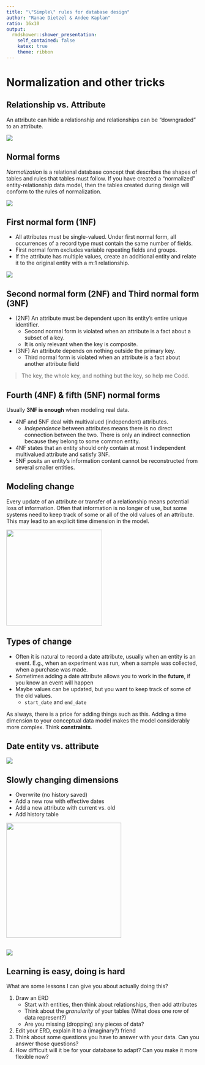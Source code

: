 ```yaml
---
title: "\"Simple\" rules for database design"
author: "Ranae Dietzel & Andee Kaplan"
ratio: 16x10
output:
  rmdshower::shower_presentation:
    self_contained: false
    katex: true
    theme: ribbon
---
```


# Normalization and other tricks

## Relationship vs. Attribute

An attribute can hide a relationship and relationships can be "downgraded" to an attribute.

![](images/attribute_relation.png)


## Normal forms

*Normalization* is a relational database concept that describes the shapes of tables and rules that tables must follow. If you have created a "normalized" entity-relationship data model, then the tables created during design will conform to the rules of normalization. 

![](images/normal.gif)

## First normal form (1NF)

- All attributes must be single-valued. Under first normal form, all occurrences of a record type must contain the same number of fields.
- First normal form excludes variable repeating fields and groups.
- If the attribute has multiple values, create an additional entity and relate it to the original entity with a m:1 relationship.

![](images/first_normal.png)

## Second normal form (2NF) and Third normal form (3NF)

- (2NF) An attribute must be dependent upon its entity’s entire unique identifier.
    - Second normal form is violated when an attribute is a fact about a subset of a key. 
    - It is only relevant when the key is composite.
- (3NF) An attribute depends on nothing outside the primary key.
    - Third normal form is violated when an attribute is a fact about another attribute field

> The key, the whole key, and nothing but the key, so help me Codd.

## Fourth (4NF) & fifth (5NF) normal forms

Usually **3NF is enough** when modeling real data. 

- 4NF and 5NF deal with multivalued (independent) attributes.
    - *Independence* between attributes means there is no direct connection between the two. There is only an indirect connection because they belong to some common entity.
- 4NF states that an entity should only contain at most 1 independent multivalued attribute and satisfy 3NF.
- 5NF posits an entity's information content cannot be reconstructed from several smaller entities.

## Modeling change

Every update of an attribute or transfer of a relationship means potential loss of information. Often that information is no longer of use, but some systems need to keep track of some or all of the old values of an attribute. This may lead to an explicit time
dimension in the model.

<img src=images/time.jpg height="250px"/>

## Types of change

- Often it is natural to record a date attribute, usually when an entity is an event. E.g., when an experiment was run, when a sample was collected, when a purchase was made.
- Sometimes adding a date attribute allows you to work in the **future**, if you know an event will happen
- Maybe values can be updated, but you want to keep track of some of the old values.
    - `start_date` and `end_date`

As always, there is a price for adding things such as this. Adding a time dimension to your conceptual data model makes the model considerably more complex. Think **constraints**.

## Date entity vs. attribute 

![](images/date_flow.png)

## Slowly changing dimensions

- Overwrite (no history saved)
- Add a new row with effective dates
- Add a new attribute with current vs. old
- Add history table

<img src="images/eeny.gif" height="300px"/>

##

![](images/owl.jpeg)

## Learning is easy, doing is hard

What are some lessons I can give you about actually doing this?

1. Draw an ERD
    - Start with entities, then think about relationships, then add attributes
    - Think about the *granularity* of your tables (What does one row of data represent?)
    - Are you missing (dropping) any pieces of data?
2. Edit your ERD, explain it to a (imaginary?) friend
3. Think about some questions you have to answer with your data. Can you answer those questions?
4. How difficult will it be for your database to adapt? Can you make it more flexible now?




